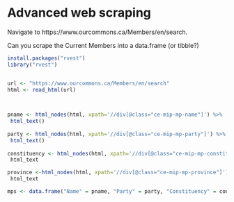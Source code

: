 # Advanced web scraping

Navigate to https://www.ourcommons.ca/Members/en/search.

Can you scrape the Current Members into a data.frame (or tibble?)

```r

install.packages("rvest")
library("rvest")


url <- "https://www.ourcommons.ca/Members/en/search"
html <- read_html(url) 
 


pname <- html_nodes(html, xpath='//div[@class="ce-mip-mp-name"]') %>%
 html_text()
 
party <- html_nodes(html, xpath='//div[@class="ce-mip-mp-party"]') %>%
 html_text()
 
constituency <- html_nodes(html, xpath='//div[@class="ce-mip-mp-constituency"]')%>%
 html_text

province <-html_nodes(html, xpath='//div[@class="ce-mip-mp-province"]')%>%
 html_text

mps <- data.frame("Name" = pname, "Party" = party, "Constituency" = constituency, "Province" = province)

```
